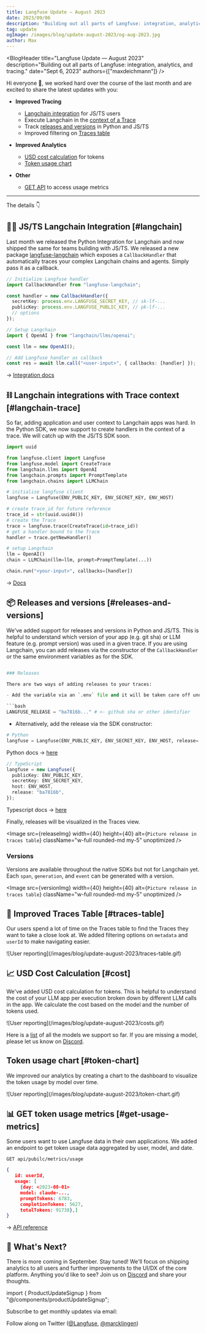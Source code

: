 ```yaml
---
title: Langfuse Update — August 2023
date: 2023/09/06
description: "Building out all parts of Langfuse: integration, analytics, and tracing."
tag: update
ogImage: /images/blog/update-august-2023/og-aug-2023.jpg
author: Max
---
```



<BlogHeader
  title="Langfuse Update — August 2023"
  description="Building out all parts of Langfuse: integration, analytics, and tracing."
  date="Sept 6, 2023"
  authors={["maxdeichmann"]}
/>

Hi everyone 👋, we worked hard over the course of the last month and are excited to share the latest updates with you:

- **Improved Tracing**

  - [Langchain integration](#langchain) for JS/TS users
  - Execute Langchain in the [context of a Trace](#langchain-trace)
  - Track [releases and versions](#releases-and-versions) in Python and JS/TS
  - Improved filtering on [Traces table](#traces-table)

- **Improved Analytics**

  - [USD cost calculation](#cost) for tokens
  - [Token usage chart](#token-chart)

- **Other**
  - [GET API](#get-usage-metrics) to access usage metrics

---

The details 👇

## 🦜🔗 JS/TS Langchain Integration [#langchain]

Last month we released the Python Integration for Langchain and now shipped the same for teams building with JS/TS. We released a new package [langfuse-langchain](https://www.npmjs.com/package/langfuse-langchain) which exposes a `CallbackHandler` that automatically traces your complex Langchain chains and agents. Simply pass it as a callback.

```typescript /{ callbacks: [handler] }/
// Initialize Langfuse handler
import CallbackHandler from "langfuse-langchain";

const handler = new CallbackHandler({
  secretKey: process.env.LANGFUSE_SECRET_KEY, // sk-lf-...
  publicKey: process.env.LANGFUSE_PUBLIC_KEY, // pk-lf-...
  // options
});

// Setup Langchain
import { OpenAI } from "langchain/llms/openai";

const llm = new OpenAI();

// Add Langfuse handler as callback
const res = await llm.call("<user-input>", { callbacks: [handler] });
```

→ [Integration docs](/docs/integrations/langchain/typescript)

## ⛓️ Langchain integrations with Trace context [#langchain-trace]

So far, adding application and user context to Langchain apps was hard. In the Python SDK, we now support to create handlers in the context of a trace. We will catch up with the JS/TS SDK soon.

```python
import uuid

from langfuse.client import Langfuse
from langfuse.model import CreateTrace
from langchain.llms import OpenAI
from langchain.prompts import PromptTemplate
from langchain.chains import LLMChain

# initialise langfuse client
langfuse = Langfuse(ENV_PUBLIC_KEY, ENV_SECRET_KEY, ENV_HOST)

# create trace_id for future reference
trace_id = str(uuid.uuid4())
# create the Trace
trace = langfuse.trace(CreateTrace(id=trace_id))
# get a handler bound to the Trace
handler = trace.getNewHandler()

# setup Langchain
llm = OpenAI()
chain = LLMChain(llm=llm, prompt=PromptTemplate(...))

chain.run("<your-input>", callbacks=[handler])
```

→ [Docs](/docs/integrations/langchain/python)

## 📦 Releases and versions [#releases-and-versions]

We've added support for releases and versions in Python and JS/TS. This is helpful to understand which version of your app (e.g. git sha) or LLM feature (e.g. prompt version) was used in a given trace. If you are using Langchain, you can add releases via the constructor of the `CallbackHandler` or the same environment variables as for the SDK.

````python

### Releases

There are two ways of adding releases to your traces:

- Add the variable via an `.env` file and it will be taken care off under the hood:

```bash
LANGFUSE_RELEASE = "ba7816b..." # <- github sha or other identifier
````

- Alternatively, add the release via the SDK constructor:

```python
# Python
langfuse = Langfuse(ENV_PUBLIC_KEY, ENV_SECRET_KEY, ENV_HOST, release='ba7816b')
```

Python docs → [here](/docs/integrations/sdk/python#releases-and-versions)

```typescript
// TypeScript
langfuse = new Langfuse({
  publicKey: ENV_PUBLIC_KEY,
  secretKey: ENV_SECRET_KEY,
  host: ENV_HOST,
  release: "ba7816b",
});
```

Typescript docs → [here](/docs/integrations/sdk/typescript#options)

Finally, releases will be visualized in the Traces view.

<Image
  src={releaseImg}
  width={40}
  height={40}
  alt={`Picture release in traces table`}
  className="w-full rounded-md my-5"
  unoptimized
/>

### Versions

Versions are available throughout the native SDKs but not for Langchain yet. Each `span`, `generation`, and `event` can be generated with a version.

<Image
  src={versionImg}
  width={40}
  height={40}
  alt={`Picture release in traces table`}
  className="w-full rounded-md my-5"
  unoptimized
/>

## 🔎 Improved Traces Table [#traces-table]

Our users spend a lot of time on the Traces table to find the Traces they want to take a close look at. We added filtering options on `metadata` and `userId` to make navigating easier.

<Frame>
  ![User reporting](/images/blog/update-august-2023/traces-table.gif)
</Frame>

## 📈 USD Cost Calculation [#cost]

We've added USD cost calculation for tokens. This is helpful to understand the cost of your LLM app per execution broken down by different LLM calls in the app. We calculate the cost based on the model and the number of tokens used.

<Frame>![User reporting](/images/blog/update-august-2023/costs.gif)</Frame>

Here is a [list](https://github.com/langfuse/langfuse/blob/main/prisma/migrations/20230901155336_add_pricing_data/migration.sql) of all the models we support so far. If you are missing a model, please let us know on [Discord](/discord).

## Token usage chart [#token-chart]

We improved our analytics by creating a chart to the dashboard to visualize the token usage by model over time.

<Frame className=" w-full bg-white">
  ![User reporting](/images/blog/update-august-2023/token-chart.gif)
</Frame>

## 📊 GET token usage metrics [#get-usage-metrics]

Some users want to use Langfuse data in their own applications. We added an endpoint to get token usage data aggregated by user, model, and date.

```
GET api/pubilc/metrics/usage
```

```JSON
{
   id: userId,
   usage: [
     {day: <2023-08-01>
     model: claude-...,
     promptTokens: 6783,
     completionTokens: 5627,
     totalTokens: 91738},]
}
```

-> [API reference](/docs/integrations/api)

## 🚢 What's Next?

There is more coming in September. Stay tuned! We'll focus on shipping analytics to all users and further improvements to the UI/DX of the core platform. Anything you'd like to see? Join us on [Discord](/discord) and share your thoughts.

import { ProductUpdateSignup } from "@/components/productUpdateSignup";

Subscribe to get monthly updates via email:

<ProductUpdateSignup source="Product update [July 2023]" className="mt-3" />

Follow along on Twitter ([@Langfuse](https://twitter.com/langfuse), [@marcklingen](https://twitter.com/marcklingen))
